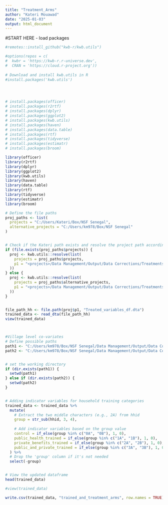 ```yaml
---
title: "Treatment_Arms"
author: "Kateri Mouawad"
date: "2025-01-03"
output: html_document
---
```


#START HERE - load packages

```r

#remotes::install_github("kwb-r/kwb.utils")

#options(repos = c(
#  kwbr = 'https://kwb-r.r-universe.dev',
#  CRAN = 'https://cloud.r-project.org'))
  
# Download and install kwb.utils in R
#install.packages('kwb.utils')




# install.packages(officer)
# install.packages(r2rtf)
# install.packages(dplyr)
# install.packages(ggplot2)
# install.packages(kwb.utils)
# install.packages(haven)
# install.packages(data.table)
# install.packages(rtf)
# install.packages(tidyverse)
# install.packages(estimatr)
# install.packages(broom)

library(officer)
library(r2rtf)
library(dplyr)
library(ggplot2)
library(kwb.utils)
library(haven)
library(data.table)
library(rtf)
library(tidyverse)
library(estimatr)
library(broom)

```


```r


# Define the file paths
proj_paths <- list(
  projects = "C:/Users/Kateri/Box/NSF Senegal",
  alternative_projects = "C:/Users/km978/Box/NSF Senegal"
)


# Check if the Kateri path exists and resolve the project path accordingly
if (file.exists(proj_paths$projects)) {
  proj <- kwb.utils::resolve(list(
    projects = proj_paths$projects,
    p1 = "<projects>/Data Management/Output/Data Corrections/Treatments"
  ))
} else {
  proj <- kwb.utils::resolve(list(
    projects = proj_paths$alternative_projects,
    p1 = "<projects>/Data Management/Output/Data Corrections/Treatments"
  ))
}


file_path_hh <- file.path(proj$p1, "Treated_variables_df.dta")
trained_data <- read_dta(file_path_hh)
view(trained_data)




```







```r

#Village level co-variates
# Define possible paths
path1 <- "C:/Users/km978/Box/NSF Senegal/Data Management/Output/Data Corrections/Baseline"
path2 <- "C:/Users/km978/Box/NSF Senegal/Data Management/Output/Data Corrections/Baseline"


# set the working directory
if (dir.exists(path1)) {
  setwd(path1)
} else if (dir.exists(path2)) {
  setwd(path2)
}


# Adding indicator variables for household training categories
trained_data <- trained_data %>%
  mutate(
    # Extract the two middle characters (e.g., 2A) from hhid
    group = str_sub(hhid, 3, 4),
    
    # Add indicator variables based on the group value
    control = if_else(group %in% c("0A", "0B"), 1, 0),
    public_health_trained = if_else(group %in% c("1A", "1B"), 1, 0),
    private_benefits_trained = if_else(group %in% c("2A", "2B"), 1, 0),
    public_and_private_trained = if_else(group %in% c("3A", "3B"), 1, 0)
  ) %>%
  # Drop the 'group' column if it's not needed
  select(-group)


# View the updated dataframe
head(trained_data)

#view(trained_data)

write.csv(trained_data, "trained_and_treatment_arms", row.names = TRUE)


```




























